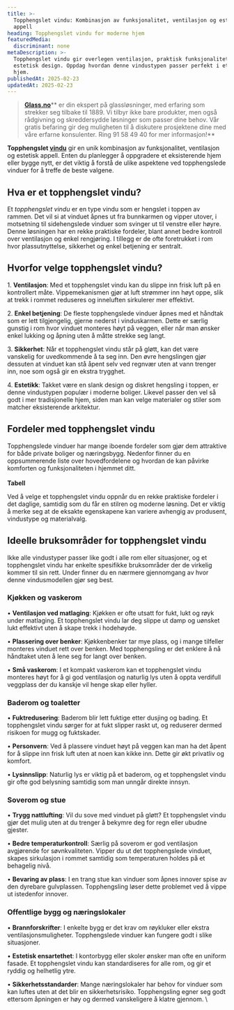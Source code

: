 ```yaml
---
title: >-
  Topphengslet vindu: Kombinasjon av funksjonalitet, ventilasjon og estetisk
  appell
heading: Topphengslet vindu for moderne hjem
featuredMedia:
  discriminant: none
metaDescription: >-
  Topphengslet vindu gir overlegen ventilasjon, praktisk funksjonalitet og
  estetisk design. Oppdag hvordan denne vindustypen passer perfekt i ethvert
  hjem.
publishedAt: 2025-02-23
updatedAt: 2025-02-23
---
```

> [**Glass.no**](https://www.glass.no/)** er din ekspert på glassløsninger, med erfaring som strekker seg tilbake til 1889. Vi tilbyr ikke bare produkter, men også rådgivning og skreddersydde løsninger som passer dine behov. Vår gratis befaring gir deg muligheten til å diskutere prosjektene dine med våre erfarne konsulenter. Ring 91 58 49 40 for mer informasjon!**

**Topphengslet [vindu](https://www.glass.no/vindu)** gir en unik kombinasjon av funksjonalitet, ventilasjon og estetisk appell. Enten du planlegger å oppgradere et eksisterende hjem eller bygge nytt, er det viktig å forstå de ulike aspektene ved topphengslede vinduer for å treffe de beste valgene. 

## **Hva er et topphengslet vindu?**

Et *topphengslet vindu* er en type vindu som er hengslet i toppen av rammen. Det vil si at vinduet åpnes ut fra bunnkarmen og vipper utover, i motsetning til sidehengslede vinduer som svinger ut til venstre eller høyre. Denne løsningen har en rekke praktiske fordeler, blant annet bedre kontroll over ventilasjon og enkel rengjøring. I tillegg er de ofte foretrukket i rom hvor plassutnyttelse, sikkerhet og enkel betjening er sentralt.

## **Hvorfor velge topphengslet vindu?**

1\. **Ventilasjon**: Med et topphengslet vindu kan du slippe inn frisk luft på en kontrollert måte. Vippemekanismen gjør at luft strømmer inn høyt oppe, slik at trekk i rommet reduseres og inneluften sirkulerer mer effektivt.

2\. **Enkel betjening**: De fleste topphengslede vinduer åpnes med et håndtak som er lett tilgjengelig, gjerne nederst i vinduskarmen. Dette er særlig gunstig i rom hvor vinduet monteres høyt på veggen, eller når man ønsker enkel lukking og åpning uten å måtte strekke seg langt.

3\. **Sikkerhet**: Når et topphengslet vindu står på gløtt, kan det være vanskelig for uvedkommende å ta seg inn. Den øvre hengslingen gjør dessuten at vinduet kan stå åpent selv ved regnvær uten at vann trenger inn, noe som også gir en ekstra trygghet.

4\. **Estetikk**: Takket være en slank design og diskret hengsling i toppen, er denne vindustypen populær i moderne boliger. Likevel passer den vel så godt i mer tradisjonelle hjem, siden man kan velge materialer og stiler som matcher eksisterende arkitektur.

## **Fordeler med topphengslet vindu**

Topphengslede vinduer har mange iboende fordeler som gjør dem attraktive for både private boliger og næringsbygg. Nedenfor finner du en oppsummerende liste over hovedfordelene og hvordan de kan påvirke komforten og funksjonaliteten i hjemmet ditt.\
\
**Tabell**

Ved å velge et topphengslet vindu oppnår du en rekke praktiske fordeler i det daglige, samtidig som du får en stilren og moderne løsning. Det er viktig å merke seg at de eksakte egenskapene kan variere avhengig av produsent, vindustype og materialvalg.

## **Ideelle bruksområder for topphengslet vindu**

Ikke alle vindustyper passer like godt i alle rom eller situasjoner, og et topphengslet vindu har enkelte spesifikke bruksområder der de virkelig kommer til sin rett. Under finner du en nærmere gjennomgang av hvor denne vindusmodellen gjør seg best.

### **Kjøkken og vaskerom**

• **Ventilasjon ved matlaging**: Kjøkken er ofte utsatt for fukt, lukt og røyk under matlaging. Et topphengslet vindu lar deg slippe ut damp og uønsket lukt effektivt uten å skape trekk i hodehøyde.

• **Plassering over benker**: Kjøkkenbenker tar mye plass, og i mange tilfeller monteres vinduet rett over benken. Med topphengsling er det enklere å nå håndtaket uten å lene seg for langt over benken.

• **Små vaskerom**: I et kompakt vaskerom kan et topphengslet vindu monteres høyt for å gi god ventilasjon og naturlig lys uten å oppta verdifull veggplass der du kanskje vil henge skap eller hyller.

### **Baderom og toaletter**

• **Fuktredusering**: Baderom blir lett fuktige etter dusjing og bading. Et topphengslet vindu sørger for at fukt slipper raskt ut, og reduserer dermed risikoen for mugg og fuktskader.

• **Personvern**: Ved å plassere vinduet høyt på veggen kan man ha det åpent for å slippe inn frisk luft uten at noen kan kikke inn. Dette gir økt privatliv og komfort.

• **Lysinnslipp**: Naturlig lys er viktig på et baderom, og et topphengslet vindu gir ofte god belysning samtidig som man unngår direkte innsyn.

### **Soverom og stue**

• **Trygg nattlufting**: Vil du sove med vinduet på gløtt? Et topphengslet vindu gjør det mulig uten at du trenger å bekymre deg for regn eller ubudne gjester.

• **Bedre temperaturkontroll**: Særlig på soverom er god ventilasjon avgjørende for søvnkvaliteten. Vipper du ut det topphengslede vinduet, skapes sirkulasjon i rommet samtidig som temperaturen holdes på et behagelig nivå.

• **Bevaring av plass**: I en trang stue kan vinduer som åpnes innover spise av den dyrebare gulvplassen. Topphengsling løser dette problemet ved å vippe ut istedenfor innover.

### **Offentlige bygg og næringslokaler**

• **Brannforskrifter**: I enkelte bygg er det krav om røykluker eller ekstra ventilasjonsmuligheter. Topphengslede vinduer kan fungere godt i slike situasjoner.

• **Estetisk ensartethet**: I kontorbygg eller skoler ønsker man ofte en uniform fasade. Et topphengslet vindu kan standardiseres for alle rom, og gir et ryddig og helhetlig ytre.

• **Sikkerhetsstandarder**: Mange næringslokaler har behov for vinduer som kan luftes uten at det blir en sikkerhetsrisiko. Topphengsling egner seg godt ettersom åpningen er høy og dermed vanskeligere å klatre gjennom. \\
